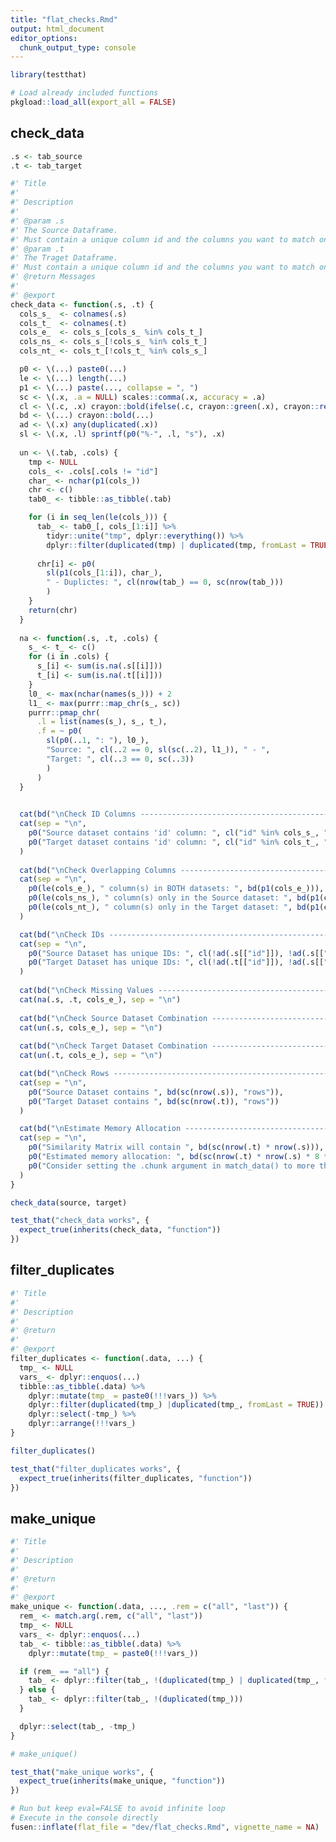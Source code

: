 ```yaml
---
title: "flat_checks.Rmd"
output: html_document
editor_options: 
  chunk_output_type: console
---
```


```r
library(testthat)
```

```r
# Load already included functions
pkgload::load_all(export_all = FALSE)
```

## check_data
```r
.s <- tab_source
.t <- tab_target
```


```r
#' Title
#' 
#' Description
#' 
#' @param .s 
#' The Source Dataframe. 
#' Must contain a unique column id and the columns you want to match on
#' @param .t 
#' The Traget Dataframe. 
#' Must contain a unique column id and the columns you want to match on
#' @return Messages
#' 
#' @export
check_data <- function(.s, .t) {
  cols_s_  <- colnames(.s)
  cols_t_  <- colnames(.t)
  cols_e_  <- cols_s_[cols_s_ %in% cols_t_]
  cols_ns_ <- cols_s_[!cols_s_ %in% cols_t_]
  cols_nt_ <- cols_t_[!cols_t_ %in% cols_s_]

  p0 <- \(...) paste0(...)
  le <- \(...) length(...)
  p1 <- \(...) paste(..., collapse = ", ")
  sc <- \(.x, .a = NULL) scales::comma(.x, accuracy = .a)
  cl <- \(.c, .x) crayon::bold(ifelse(.c, crayon::green(.x), crayon::red(.x)))
  bd <- \(...) crayon::bold(...)
  ad <- \(.x) any(duplicated(.x))
  sl <- \(.x, .l) sprintf(p0("%-", .l, "s"), .x)
  
  un <- \(.tab, .cols) {
    tmp <- NULL
    cols_ <- .cols[.cols != "id"]
    char_ <- nchar(p1(cols_))
    chr <- c()
    tab0_ <- tibble::as_tibble(.tab) 

    for (i in seq_len(le(cols_))) {
      tab_ <- tab0_[, cols_[1:i]] %>%
        tidyr::unite("tmp", dplyr::everything()) %>%
        dplyr::filter(duplicated(tmp) | duplicated(tmp, fromLast = TRUE))
      
      chr[i] <- p0(
        sl(p1(cols_[1:i]), char_), 
        " - Duplictes: ", cl(nrow(tab_) == 0, sc(nrow(tab_)))
        )
    }
    return(chr)
  }
  
  na <- function(.s, .t, .cols) {
    s_ <- t_ <- c()
    for (i in .cols) {
      s_[i] <- sum(is.na(.s[[i]]))
      t_[i] <- sum(is.na(.t[[i]]))
    }
    l0_ <- max(nchar(names(s_))) + 2
    l1_ <- max(purrr::map_chr(s_, sc))
    purrr::pmap_chr(
      .l = list(names(s_), s_, t_),
      .f = ~ p0(
        sl(p0(..1, ": "), l0_), 
        "Source: ", cl(..2 == 0, sl(sc(..2), l1_)), " - ",
        "Target: ", cl(..3 == 0, sc(..3))
        )
      )
  }

  
  cat(bd("\nCheck ID Columns ----------------------------------------------\n"))
  cat(sep = "\n",
    p0("Source dataset contains 'id' column: ", cl("id" %in% cols_s_, "id" %in% cols_s_)),
    p0("Target dataset contains 'id' column: ", cl("id" %in% cols_t_, "id" %in% cols_s_))
  )
  
  cat(bd("\nCheck Overlapping Columns -------------------------------------\n"))
  cat(sep = "\n",
    p0(le(cols_e_), " column(s) in BOTH datasets: ", bd(p1(cols_e_))),
    p0(le(cols_ns_), " column(s) only in the Source dataset: ", bd(p1(cols_ns_))),
    p0(le(cols_nt_), " column(s) only in the Target dataset: ", bd(p1(cols_nt_)))
  )

  cat(bd("\nCheck IDs -----------------------------------------------------\n"))
  cat(sep = "\n",
    p0("Source Dataset has unique IDs: ", cl(!ad(.s[["id"]]), !ad(.s[["id"]]))),
    p0("Target Dataset has unique IDs: ", cl(!ad(.t[["id"]]), !ad(.s[["id"]])))
  )
  
  cat(bd("\nCheck Missing Values ------------------------------------------\n"))
  cat(na(.s, .t, cols_e_), sep = "\n")
  
  cat(bd("\nCheck Source Dataset Combination ------------------------------\n"))
  cat(un(.s, cols_e_), sep = "\n")
  
  cat(bd("\nCheck Target Dataset Combination ------------------------------\n"))
  cat(un(.t, cols_e_), sep = "\n")

  cat(bd("\nCheck Rows ----------------------------------------------------\n"))
  cat(sep = "\n",
    p0("Source Dataset contains ", bd(sc(nrow(.s)), "rows")),
    p0("Target Dataset contains ", bd(sc(nrow(.t)), "rows"))
  )

  cat(bd("\nEstimate Memory Allocation ------------------------------------\n"))
  cat(sep = "\n",
    p0("Similarity Matrix will contain ", bd(sc(nrow(.t) * nrow(.s))), " elements"),
    p0("Estimated memory allocation: ", bd(sc(nrow(.t) * nrow(.s) * 8 * 20 / 1e9, .01)), " GB"),
    p0("Consider setting the .chunk argument in match_data() to more than 1")
  )
}
```
  
```r
check_data(source, target)
```
  
```r
test_that("check_data works", {
  expect_true(inherits(check_data, "function")) 
})
```

## filter_duplicates
```r
#' Title
#' 
#' Description
#' 
#' @return
#' 
#' @export
filter_duplicates <- function(.data, ...) {
  tmp_ <- NULL
  vars_ <- dplyr::enquos(...)
  tibble::as_tibble(.data) %>%
    dplyr::mutate(tmp_ = paste0(!!!vars_)) %>%
    dplyr::filter(duplicated(tmp_) |duplicated(tmp_, fromLast = TRUE)) %>%
    dplyr::select(-tmp_) %>%
    dplyr::arrange(!!!vars_)
}
```
  
```r
filter_duplicates()
```
  
```r
test_that("filter_duplicates works", {
  expect_true(inherits(filter_duplicates, "function")) 
})
```
  
## make_unique
    
```r
#' Title
#' 
#' Description
#' 
#' @return
#' 
#' @export
make_unique <- function(.data, ..., .rem = c("all", "last")) {
  rem_ <- match.arg(.rem, c("all", "last"))
  tmp_ <- NULL
  vars_ <- dplyr::enquos(...)
  tab_ <- tibble::as_tibble(.data) %>%
    dplyr::mutate(tmp_ = paste0(!!!vars_))

  if (rem_ == "all") {
    tab_ <- dplyr::filter(tab_, !(duplicated(tmp_) | duplicated(tmp_, fromLast = TRUE)))
  } else {
    tab_ <- dplyr::filter(tab_, !(duplicated(tmp_)))
  }

  dplyr::select(tab_, -tmp_)
}
```
  
```r
# make_unique()
```
  
```r
test_that("make_unique works", {
  expect_true(inherits(make_unique, "function")) 
})
```
  



```r
# Run but keep eval=FALSE to avoid infinite loop
# Execute in the console directly
fusen::inflate(flat_file = "dev/flat_checks.Rmd", vignette_name = NA)
```

